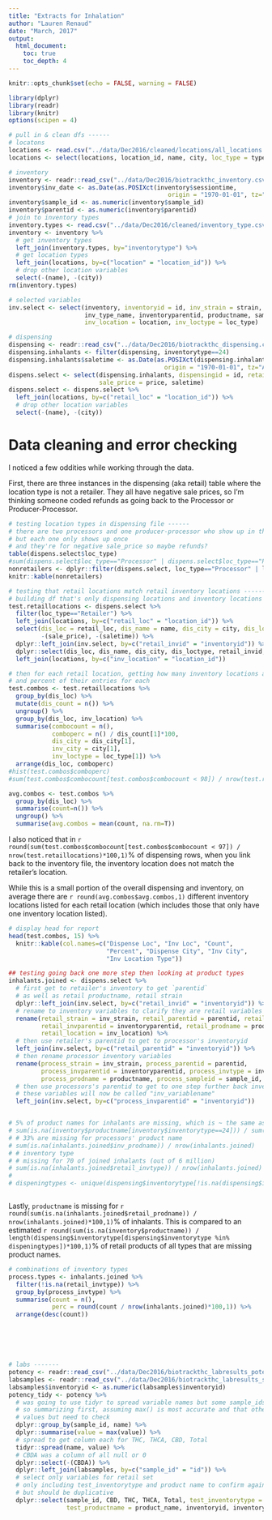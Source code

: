 ```yaml
---
title: "Extracts for Inhalation"
author: "Lauren Renaud"
date: "March, 2017"
output: 
  html_document:
    toc: true
    toc_depth: 4
---
```


```r
knitr::opts_chunk$set(echo = FALSE, warning = FALSE)

library(dplyr)
library(readr)
library(knitr)
options(scipen = 4)

# pull in & clean dfs ------
# locatons
locations <- read.csv("../data/Dec2016/cleaned/locations/all_locations.csv", sep=",", header=T)
locations <- select(locations, location_id, name, city, loc_type = typesimp)

# inventory
inventory <- readr::read_csv("../data/Dec2016/biotrackthc_inventory.csv")
inventory$inv_date <- as.Date(as.POSIXct(inventory$sessiontime, 
                                            origin = "1970-01-01", tz="America/Los_Angeles"))
inventory$sample_id <- as.numeric(inventory$sample_id)
inventory$parentid <- as.numeric(inventory$parentid)
# join to inventory types
inventory.types <- read.csv("../data/Dec2016/cleaned/inventory_type.csv", sep=",", header=T)
inventory <- inventory %>%
  # get inventory types
  left_join(inventory.types, by="inventorytype") %>%
  # get location types
  left_join(locations, by=c("location" = "location_id")) %>%
  # drop other location variables
  select(-(name), -(city))
rm(inventory.types)

# selected variables
inv.select <- select(inventory, inventoryid = id, inv_strain = strain, parentid,
                     inv_type_name, inventoryparentid, productname, sample_id,
                     inv_location = location, inv_loctype = loc_type)

# dispensing
dispensing <- readr::read_csv("../data/Dec2016/biotrackthc_dispensing.csv")
dispensing.inhalants <- filter(dispensing, inventorytype==24)
dispensing.inhalants$saletime <- as.Date(as.POSIXct(dispensing.inhalants$sessiontime, 
                                           origin = "1970-01-01", tz="America/Los_Angeles"))
dispens.select <- select(dispensing.inhalants, dispensingid = id, retail_invid = inventoryid, retail_loc = location,
                         sale_price = price, saletime)
dispens.select <- dispens.select %>%
  left_join(locations, by=c("retail_loc" = "location_id")) %>%
  # drop other location variables
  select(-(name), -(city))

```

# Data cleaning and error checking

I noticed a few oddities while working through the data.

First, there are three instances in the dispensing (aka retail) table where the location type is not a retailer. They all have negative sale prices, so I'm thinking someone coded refunds as going back to the Processor or Producer-Processor.

```r
# testing location types in dispensing file ------
# there are two processors and one producer-processor who show up in the dispensing df
# but each one only shows up once
# and they're for negative sale_price so maybe refunds?
table(dispens.select$loc_type)
#sum(dispens.select$loc_type=="Processor" | dispens.select$loc_type=="Producer-Processor")
nonretailers <- dplyr::filter(dispens.select, loc_type=="Processor" | loc_type=="Producer-Processor")
knitr::kable(nonretailers)
```


```r

# testing that retail locations match retail inventory locations -------
# building df that's only dispensing locations and inventory locations
test.retaillocations <- dispens.select %>%
  filter(loc_type=="Retailer") %>%
  left_join(locations, by=c("retail_loc" = "location_id")) %>%
  select(dis_loc = retail_loc, dis_name = name, dis_city = city, dis_loctype = loc_type.x, retail_invid,
         -(sale_price), -(saletime)) %>%
  dplyr::left_join(inv.select, by=c("retail_invid" = "inventoryid")) %>%
  dplyr::select(dis_loc, dis_name, dis_city, dis_loctype, retail_invid, inv_location) %>%
  left_join(locations, by=c("inv_location" = "location_id")) 

# then for each retail location, getting how many inventory locations are associated with it
# and percent of their entries for each
test.combos <- test.retaillocations %>%
  group_by(dis_loc) %>%
  mutate(dis_count = n()) %>%
  ungroup() %>%
  group_by(dis_loc, inv_location) %>%
  summarise(combocount = n(),
            comboperc = n() / dis_count[1]*100,
            dis_city = dis_city[1],
            inv_city = city[1],
            inv_loctype = loc_type[1]) %>%
  arrange(dis_loc, comboperc)
#hist(test.combos$comboperc)
#sum(test.combos$combocount[test.combos$combocount < 98]) / nrow(test.retaillocations)

avg.combos <- test.combos %>%
  group_by(dis_loc) %>%
  summarise(count=n()) %>%
  ungroup() %>%
  summarise(avg.combos = mean(count, na.rm=T))
```

I also noticed that in `r round(sum(test.combos$combocount[test.combos$combocount < 97]) / nrow(test.retaillocations)*100,1)`% of dispensing rows, when you link back to the inventory file, the inventory location does not match the retailer's location.

While this is a small portion of the overall dispensing and inventory, on average there are `r round(avg.combos$avg.combos,1)` different inventory locations listed for each retail location (which includes those that only have one inventory location listed).

```r
# display head for report
head(test.combos, 15) %>%
  knitr::kable(col.names=c("Dispense Loc", "Inv Loc", "Count",
                           "Percent", "Dispense City", "Inv City",
                           "Inv Location Type"))
```

```r

## testing going back one more step then looking at product types
inhalants.joined <- dispens.select %>%
  # first get to retailer's inventory to get `parentid`
  # as well as retail productname, retail strain
  dplyr::left_join(inv.select, by=c("retail_invid" = "inventoryid")) %>%
  # rename to inventory variables to clarify they are retail variables
  rename(retail_strain = inv_strain, retail_parentid = parentid, retail_invtype = inv_type_name,
         retail_invparentid = inventoryparentid, retail_prodname = productname, retail_sampId = sample_id,
         retail_location = inv_location) %>%
  # then use retailer's parentid to get to processor's inventoryid
  left_join(inv.select, by=c("retail_parentid" = "inventoryid")) %>%
  # then rename processor inventory variables
  rename(process_strain = inv_strain, process_parentid = parentid,
         process_invparentid = inventoryparentid, process_invtype = inv_type_name,
         process_prodname = productname, process_sampleid = sample_id, process_loc = inv_location) %>%
  # then use processors's parentid to get to one step further back inventoryid
  # these variables will now be called "inv_variablename"
  left_join(inv.select, by=c("process_invparentid" = "inventoryid"))


# 5% of product names for inhalants are missing, which is ~ the same as in full inventory df
# sum(is.na(inventory$productname[inventory$inventorytype==24])) / sum(inventory$inventorytype==24)
# # 33% are missing for processors' product name
# sum(is.na(inhalants.joined$inv_prodname)) / nrow(inhalants.joined)
# # inventory type
# # missing for 70 of joined inhalants (out of 6 million)
# sum(is.na(inhalants.joined$retail_invtype)) / nrow(inhalants.joined)
# 
# dispeningtypes <- unique(dispensing$inventorytype[!is.na(dispensing$inventorytype)])



```

Lastly, `productname` is missing for `r round(sum(is.na(inhalants.joined$retail_prodname)) / nrow(inhalants.joined)*100,1)`% of inhalants. This is compared to an estimated `r round(sum(is.na(inventory$productname)) / length(dispensing$inventorytype[dispensing$inventorytype %in% dispeningtypes])*100,1)`% of retail products of all types that are missing product names.

```r
# combinations of inventory types
process.types <- inhalants.joined %>%
  filter(!is.na(retail_invtype)) %>%
  group_by(process_invtype) %>%
  summarise(count = n(),
            perc = round(count / nrow(inhalants.joined)*100,1)) %>%
  arrange(desc(count))






# labs -------
potency <- readr::read_csv("../data/Dec2016/biotrackthc_labresults_potency_analysis.csv")
labsamples <- readr::read_csv("../data/Dec2016/biotrackthc_labresults_samples.csv")
labsamples$inventoryid <- as.numeric(labsamples$inventoryid)
potency_tidy <- potency %>%
  # was going to use tidyr to spread variable names but some sample_ids have up to 15 tests
  # so summarizing first, assuming max() is most accurate and that others might be missing
  # values but need to check
  dplyr::group_by(sample_id, name) %>%
  dplyr::summarise(value = max(value)) %>%
  # spread to get column each for THC, THCA, CBD, Total
  tidyr::spread(name, value) %>%
  # CBDA was a column of all null or 0
  dplyr::select(-(CBDA)) %>%
  dplyr::left_join(labsamples, by=c("sample_id" = "id")) %>%
  # select only variables for retail set
  # only including test_inventorytype and product name to confirm against inventory
  # but should be duplicative
  dplyr::select(sample_id, CBD, THC, THCA, Total, test_inventorytype = inventorytype,
                test_productname = product_name, inventoryid, inventoryparentid)

```

#


